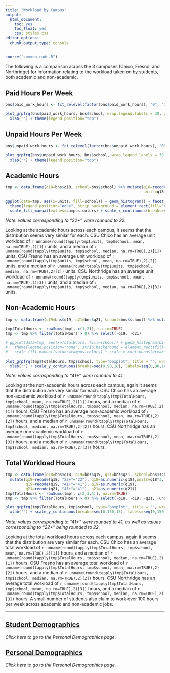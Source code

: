 ```yaml
---
title: "Workload by Campus"
output: 
  html_document: 
    toc: yes
    toc_float: yes
    css: styles.css
editor_options: 
  chunk_output_type: console
---
```


```r
source("common_code.R")
```
The following is a comparison across the 3 campuses (Chico, Fresno, and Northridge) for information relating to the workload taken on by students, both academic and non-academic.

## Paid Hours Per Week
```r
bns$paid_work_hours <- fct_relevel(factor(bns$paid_work_hours), "0", "1-5", "6-10")

plot_grpfrq(bns$paid_work_hours, bns$school, wrap.legend.labels = 30, geom.colors = campus.colors, legend.title = "", show.prc = FALSE) + 
  xlab('') + theme(legend.position="top")
```


## Unpaid Hours Per Week
```r
bns$unpaid_work_hours <- fct_relevel(factor(bns$unpaid_work_hours), "0", "1-5", "6-10")

plot_grpfrq(bns$unpaid_work_hours, bns$school, wrap.legend.labels = 30, geom.colors = campus.colors, legend.title = "", show.prc = FALSE) + 
  xlab('') + theme(legend.position="top")
```


## Academic Hours
```r
tmp <- data.frame(q18=bns$q18, school=bns$school) %>% mutate(q18=recode(q18, "22+"="22"), q18=as.numeric(q18),
                                                             units=q18*3) %>% select(-q18)

ggplot(data=tmp, aes(x=units, fill=school)) + geom_histogram() + facet_wrap(~school, dir="v") + xlab('') + ylab("") + 
  theme(legend.position="none", strip.background = element_rect(fill="#c7dcf0"), strip.text = element_text(size=11)) +
  scale_fill_manual(values=campus.colors) + scale_x_continuous(breaks=seq(0,66,6), labels=seq(0,66,6))
```
*Note: values corresponding to "22+" were rounded to 22.*

Looking at the academic hours across each campus, it seems that the distribution seems very similar for each. CSU Chico has an average unit workload of `r unname(round(tapply(tmp$units, tmp$school, mean, na.rm=TRUE),2)[1])` units, and a median of `r unname(round(tapply(tmp$units, tmp$school, median, na.rm=TRUE),2)[1])` units. CSU Fresno has an average unit workload of `r unname(round(tapply(tmp$units, tmp$school, mean, na.rm=TRUE),2)[2])` units, and a median of `r unname(round(tapply(tmp$units, tmp$school, median, na.rm=TRUE),2)[2])` units. CSU Northridge has an average unit workload of `r unname(round(tapply(tmp$units, tmp$school, mean, na.rm=TRUE),2)[3])` units, and a median of `r unname(round(tapply(tmp$units, tmp$school, median, na.rm=TRUE),2)[3])` units.

## Non-Academic Hours
```r
tmp <- data.frame(q19=bns$q19, q21=bns$q21, school=bns$school) %>% mutate(q19=recode(q19, "41+"="41"), q19=as.numeric(q19),
                                                                          q21=recode(q21, "41+"="41"), q21=as.numeric(q21))
tmp$TotalHours <- rowSums(tmp[, c(1,2)], na.rm=TRUE)
tmp <- tmp %>% filter(TotalHours > 0) %>% select(-q19, -q21)

# ggplot(data=tmp, aes(x=TotalHours, fill=school)) + geom_histogram(bins=41) + facet_wrap(~school, dir="v") + xlab('') + ylab("") + 
#   theme(legend.position="none", strip.background = element_rect(fill="#c7dcf0"), strip.text = element_text(size=11)) +
#   scale_fill_manual(values=campus.colors) + scale_x_continuous(breaks=seq(2,82,4), labels=seq(2,82,4))

plot_grpfrq(tmp$TotalHours, tmp$school, type="boxplot", title = "", wrap.legend.labels = 50, geom.colors = campus.colors) + 
  xlab("") + scale_y_continuous(breaks=seq(0,90,10), labels=seq(0,90,10)) + ylab('Total Hours')
```
*Note: values corresponding to "41+" were rounded to 41.*

Looking at the non-academic hours across each campus, again it seems that the distribution are very similar for each. CSU Chico has an average non-academic workload of `r unname(round(tapply(tmp$TotalHours, tmp$school, mean, na.rm=TRUE),2)[1])` hours, and a median of `r unname(round(tapply(tmp$TotalHours, tmp$school, median, na.rm=TRUE),2)[1])` hours. CSU Fresno has an average non-academic workload of `r unname(round(tapply(tmp$TotalHours, tmp$school, mean, na.rm=TRUE),2)[2])` hours, and a median of `r unname(round(tapply(tmp$TotalHours, tmp$school, median, na.rm=TRUE),2)[2])` hours. CSU Northridge has an average non-academic workload of `r unname(round(tapply(tmp$TotalHours, tmp$school, mean, na.rm=TRUE),2)[3])` hours, and a median of `r unname(round(tapply(tmp$TotalHours, tmp$school, median, na.rm=TRUE),2)[3])` hours.

## Total Workload Hours
```r
tmp <- data.frame(q18=bns$q18, q19=bns$q19, q21=bns$q21, school=bns$school) %>% 
  mutate(q18=recode(q18, "22+"="22"), q18=as.numeric(q18),units=q18*3,
         q19=recode(q19, "41+"="41"), q19=as.numeric(q19),
         q21=recode(q21, "41+"="41"), q21=as.numeric(q21))
tmp$TotalHours <- rowSums(tmp[, c(2,3,5)], na.rm=TRUE)
tmp <- tmp %>% filter(TotalHours > 0) %>% select(-q18, -q19, -q21, -units)

plot_grpfrq(tmp$TotalHours, tmp$school, type="boxplot", title = "", wrap.legend.labels = 50, geom.colors = campus.colors) + 
  xlab("") + scale_y_continuous(breaks=seq(0,150,15), labels=seq(0,150,15)) + ylab('Total Hours')
```
*Note: values corresponding to "41+" were rounded to 41, as well as values corresponding to "22+" being rounded to 22.*

Looking at the total workload hours across each campus, again it seems that the distribution are very similar for each. CSU Chico has an average total workload of `r unname(round(tapply(tmp$TotalHours, tmp$school, mean, na.rm=TRUE),2)[1])` hours, and a median of `r unname(round(tapply(tmp$TotalHours, tmp$school, median, na.rm=TRUE),2)[1])` hours. CSU Fresno has an average total workload of `r unname(round(tapply(tmp$TotalHours, tmp$school, mean, na.rm=TRUE),2)[2])` hours, and a median of `r unname(round(tapply(tmp$TotalHours, tmp$school, median, na.rm=TRUE),2)[2])` hours. CSU Northridge has an average total workload of `r unname(round(tapply(tmp$TotalHours, tmp$school, mean, na.rm=TRUE),2)[3])` hours, and a median of `r unname(round(tapply(tmp$TotalHours, tmp$school, median, na.rm=TRUE),2)[3])` hours. A small number of students also claim to work over 100 hours per week across academic and non-academic jobs.

---

## [Student Demographics](Campus_Student_Demo.html)
*Click here to go to the Personal Demographics page.*

## [Personal Demographics](Campus_Personal_Demo.html)
*Click here to go to the Personal Demographics page.*